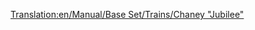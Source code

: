 [[Translation:en/Manual/Base Set/Trains/Chaney "Jubilee"]]
{{it/Treni|Image=[[File:en/Chaneyjubilee.png]]
|Name=Chaney "Jubilee"
|Cost=€ 30.468
|Speed=112 km/h (70 mph)
|Weight=131 t
|Power=1.000 hp (746 kW)
|Annual=€ 3.936
|Designed=1934
|Lifespan=21
|Capacity=N/A
|Description=La locomotiva di partenza di fascia media per il clima temperato in TTD. Non così economica da gestire come la Kirby Paul Tank, e non così veloce o potente come la Ginzu A4. Ma ancora utile se vuoi un equilibrio.
|Real-life = Questo è la [http://en.wikipedia.org/wiki/LMS_Jubilee_Class LMS Stanier "Jubilee"], una locomotiva creata concepita per il trasporto espresso secondario dei passeggeri. Un possibile equivalente nella vita reale potrebbe essere la "Jubilee Class"
}}